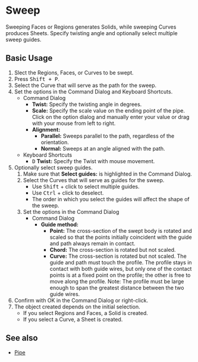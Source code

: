 
# Sweep

<Reference shortcut="Shift + P" command="Sweep" button="In Suggested Commands Menu"  buttonIcon="button-sweep"/>

Sweeping Faces or Regions generates Solids, while sweeping Curves produces Sheets. Specify twisting angle and optionally select multiple sweep guides.

## Basic Usage

1. Slect the Regions, Faces, or Curves to be swept.
2. Press <kbd>Shift + P</kbd>.
3. Select the  Curve that will serve as the path for the sweep.
4. Set the options in the Command Dialog and Keyboard Shortcuts.
   - <Kst>Command Dialog</Kst>
      - **Twist:** Specify the twisting angle in degrees.
      - **Scale:** Specify the scale value on the ending point of the pipe. Click on the option dialog and manually enter your value or drag with your mouse from left to right.
      - **Alignment:** 
         - **Parallel:** Sweeps parallel to the path, regardless of the orientation. 
         - **Normal:** Sweeps at an angle aligned with the path.
   - <Kst>Keyboard Shortcuts</Kst>
      - <kbd>D</kbd> **Twist:** Specify the Twist with mouse movement.
5. Optionally select sweep guides.
      1. Make sure that **Select guides:** is highlighted in the Command Dialog.
      2. Select the Curves that will serve as guides for the sweep.
         - Use <kbd>Shift</kbd> + click to select multiple guides.
         - Use <kbd>Ctrl</kbd> + click to deselect.
         - The order in which you select the guides will affect the shape of the sweep.
      3. Set the options in the Command Dialog
         - <Kst>Command Dialog</Kst>
            - **Guide method:**
               - **Point:** The cross-section of the swept body is rotated and scaled so that the points initially coincident with the guide and path always remain in contact.
               - **Chord:**  The cross-section is rotated but not scaled.
               - **Curve:** The cross-section is rotated but not scaled. The guide and path must touch the profile. The profile stays in contact with both guide wires, but only one of the contact points is at a fixed
               point on the profile; the other is free to move along the profile.
               Note: The profile must be large enough to span the greatest distance between the two guide wires.
6. Confirm with OK in the Command Dialog or right-click.
7. The object created depends on the initial selection.
   - If you select Regions and Faces, a Solid is created.
   - If you select a  Curve, a Sheet is created.

<VideoPlayer fileName="sweep"/>

## See also
- [Pipe](pipe)